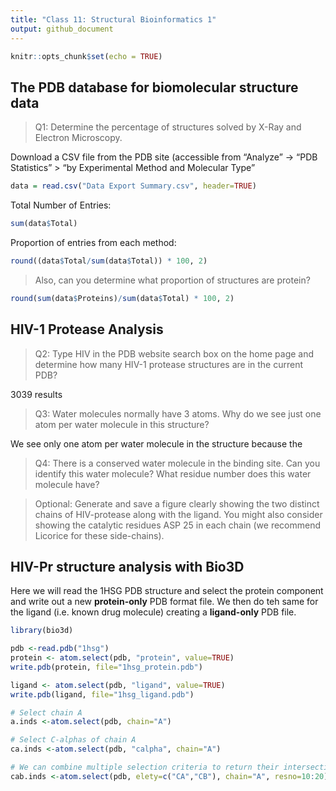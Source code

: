 ```yaml
---
title: "Class 11: Structural Bioinformatics 1"
output: github_document
---
```


```r
knitr::opts_chunk$set(echo = TRUE)
```

## The PDB database for biomolecular structure data

> Q1:  Determine the percentage of structures solved by X-Ray and Electron Microscopy.  

Download a CSV file from the PDB site (accessible from “Analyze” -> “PDB Statistics” > “by Experimental Method and Molecular Type”

```r
data = read.csv("Data Export Summary.csv", header=TRUE)
```
Total Number of Entries:
```r
sum(data$Total)
```
Proportion of entries from each method:
```r
round((data$Total/sum(data$Total)) * 100, 2)
```

> Also, can you determine what proportion of structures are protein?

```r
round(sum(data$Proteins)/sum(data$Total) * 100, 2)
```

## HIV-1 Protease Analysis

> Q2:  Type HIV in the PDB website search box on the home page and determine how many HIV-1 protease structures are in the current PDB?

3039 results

> Q3:  Water molecules normally have 3 atoms. Why do we see just one atom per water molecule in this structure?

We see only one atom per water molecule in the structure because the 

> Q4:  There is a conserved water molecule in the binding site. Can you identify this water molecule? What residue number does this water molecule have?

> Optional: Generate and save a figure clearly showing the two distinct chains of HIV-protease along with the ligand. You might also consider showing the catalytic residues ASP 25 in each chain (we recommend Licorice for these side-chains).

## HIV-Pr structure analysis with Bio3D

Here we will read the 1HSG PDB structure and select the protein component and write out a new **protein-only** PDB format file. We then do teh same for the ligand (i.e. known drug molecule) creating a **ligand-only** PDB file.

```r
library(bio3d)

pdb <-read.pdb("1hsg")
protein <- atom.select(pdb, "protein", value=TRUE)
write.pdb(protein, file="1hsg_protein.pdb")

ligand <- atom.select(pdb, "ligand", value=TRUE)
write.pdb(ligand, file="1hsg_ligand.pdb")

# Select chain A
a.inds <-atom.select(pdb, chain="A")

# Select C-alphas of chain A
ca.inds <-atom.select(pdb, "calpha", chain="A")

# We can combine multiple selection criteria to return their intersection
cab.inds <-atom.select(pdb, elety=c("CA","CB"), chain="A", resno=10:20)
```
